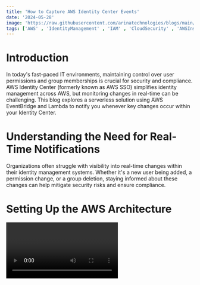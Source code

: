 ```yaml
---
title: 'How to Capture AWS Identity Center Events'
date: '2024-05-28'
image: 'https://raw.githubusercontent.com/arinatechnologies/blogs/main/images/identitycenter.webp'
tags: ['AWS' , 'IdentityManagement' , 'IAM' , 'CloudSecurity' , 'AWSInsights' , 'TechTalk', 'AWS Lambda', 'EventBridge Rules' ]
---
```


# Introduction
In today's fast-paced IT environments, maintaining control over user permissions and group memberships is crucial for security and compliance. AWS Identity Center (formerly known as AWS SSO) simplifies identity management across AWS, but monitoring changes in real-time can be challenging. This blog explores a serverless solution using AWS EventBridge and Lambda to notify you whenever key changes occur within your Identity Center.

# Understanding the Need for Real-Time Notifications
Organizations often struggle with visibility into real-time changes within their identity management systems. Whether it's a new user being added, a permission change, or a group deletion, staying informed about these changes can help mitigate security risks and ensure compliance.

# Setting Up the AWS Architecture

<Video id='ieHojsOXW9M' title='How to Capture AWS Identity Center Events'/>

---

**Step 1: Overview of AWS EventBridge and Lambda**

AWS EventBridge is an event bus service that enables you to build event-driven applications using events generated from your AWS services, applications, or SaaS applications that you use. AWS Lambda is a serverless compute service that lets you run code without provisioning or managing servers.

**Step 2: Creating EventBridge Rules**

1.Navigate to the AWS Management Console and open the Amazon EventBridge service.
2.Create a Rule: Set up an event pattern to detect specific activities such as user additions, permission changes, or group deletions within AWS Identity Center.
3.Configure the Event Pattern: You may not find pre-configured templates for Identity Center, so you'll need to create a custom pattern. Here's an example of what your event pattern might look like:

```json
{

  "source": ["aws.identitycenter"],
  "detail-type": ["AWS API Call via CloudTrail"],
  "detail": {
    "eventName": ["CreateGroup", "UpdateGroup", "DeleteGroup"]
  }
}
```
**Step 3: Configuring AWS Lambda**

1.Create a Lambda Function: Navigate to AWS Lambda and create a new function to process the events.
2.Set Up Permissions: Ensure your Lambda function has the necessary permissions to access EventBridge and perform actions based on the event data.
3.Implement Logic: Write the code to handle different types of events. For example, send notification emails or log entries to an S3 bucket for further analysis.

**Step 4: Integrating EventBridge with Lambda**

After creating the Lambda function, link it to the EventBridge rule as a target. This integration ensures that your Lambda function is triggered whenever the specified changes occur in AWS Identity Center.

# Testing and Validation
Before going live, thoroughly test the setup by simulating the defined events and verifying that the Lambda function triggers appropriately and performs the intended actions.

# Conclusion
Setting up real-time notifications for changes in AWS Identity Center using EventBridge and Lambda provides greater visibility and enhances security across your AWS environment. With this serverless approach, you can automate responses to critical events and maintain robust governance over your cloud resources.

[Read about Arina Website Design](https://www.arinatechnologies.com/website-design) <br/>
[Read about Arina Consulting](https://www.arinatechnologies.com/consulting) <br/>
[Read about Arina Staffing](https://www.arinatechnologies.com/staffing) <br/>
[Read about Arina Website Performance](https://www.arinatechnologies.com/website-performance) <br/>
[Read about Arina Website Performance](https://www.arinatechnologies.com/pricing) <br/>

